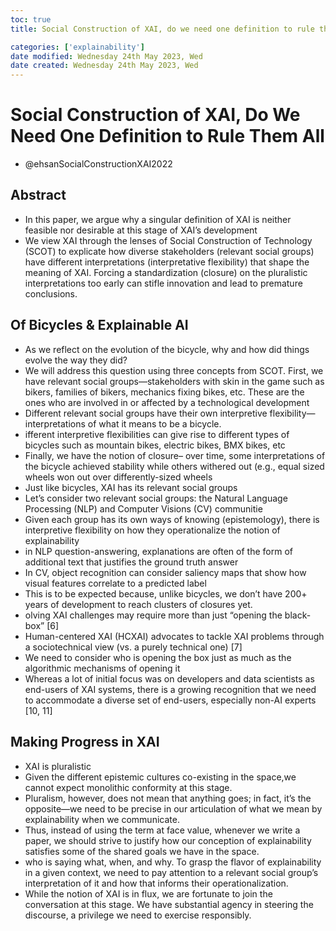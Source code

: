 ```yaml
---
toc: true
title: Social Construction of XAI, do we need one definition to rule them all

categories: ['explainability']
date modified: Wednesday 24th May 2023, Wed
date created: Wednesday 24th May 2023, Wed
---
```


# Social Construction of XAI, Do We Need One Definition to Rule Them All


- @ehsanSocialConstructionXAI2022

## Abstract
- In this paper, we argue why a singular definition of XAI is neither feasible nor desirable at this stage of XAI's development
- We view XAI through the lenses of Social Construction of Technology (SCOT) to explicate how diverse stakeholders (relevant social groups) have different interpretations (interpretative flexibility) that shape the meaning of XAI. Forcing a standardization (closure) on the pluralistic interpretations too early can stifle innovation and lead to premature conclusions.

## Of Bicycles & Explainable AI
- As we reflect on the evolution of the bicycle, why and how did things evolve the way they did?
- We will address this question using three concepts from SCOT. First, we have relevant social groups—stakeholders with skin in the game such as bikers, families of bikers, mechanics fixing bikes, etc. These are the ones who are involved in or affected by a technological development
- Different relevant social groups have their own interpretive flexibility— interpretations of what it means to be a bicycle.
- ifferent interpretive flexibilities can give rise to different types of bicycles such as mountain bikes, electric bikes, BMX bikes, etc
- Finally, we have the notion of closure– over time, some interpretations of the bicycle achieved stability while others withered out (e.g., equal sized wheels won out over differently-sized wheels
- Just like bicycles, XAI has its relevant social groups
- Let's consider two relevant social groups: the Natural Language Processing (NLP) and Computer Visions (CV) communitie
- Given each group has its own ways of knowing (epistemology), there is interpretive flexibility on how they operationalize the notion of explainability
- in NLP question-answering, explanations are often of the form of additional text that justifies the ground truth answer
- In CV, object recognition can consider saliency maps that show how visual features correlate to a predicted label
- This is to be expected because, unlike bicycles, we don't have 200+ years of development to reach clusters of closures yet.
- olving XAI challenges may require more than just "opening the black-box" [6]
- Human-centered XAI (HCXAI) advocates to tackle XAI problems through a sociotechnical view (vs. a purely technical one) [7]
- We need to consider who is opening the box just as much as the algorithmic mechanisms of opening it
- Whereas a lot of initial focus was on developers and data scientists as end-users of XAI systems, there is a growing recognition that we need to accommodate a diverse set of end-users, especially non-AI experts [10, 11]

## Making Progress in XAI
- XAI is pluralistic
- Given the different epistemic cultures co-existing in the space,we cannot expect monolithic conformity at this stage.
- Pluralism, however, does not mean that anything goes; in fact, it's the opposite—we need to be precise in our articulation of what we mean by explainability when we communicate.
- Thus, instead of using the term at face value, whenever we write a paper, we should strive to justify how our conception of explainability satisfies some of the shared goals we have in the space.
- who is saying what, when, and why. To grasp the flavor of explainability in a given context, we need to pay attention to a relevant social group's interpretation of it and how that informs their operationalization.
- While the notion of XAI is in flux, we are fortunate to join the conversation at this stage. We have substantial agency in steering the discourse, a privilege we need to exercise responsibly.



